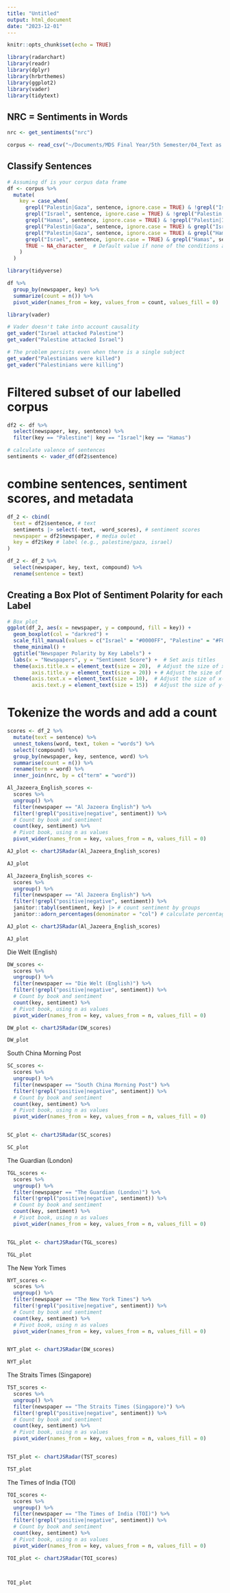 ```yaml
---
title: "Untitled"
output: html_document
date: "2023-12-01"
---
```


```r
knitr::opts_chunk$set(echo = TRUE)
```


```r
library(radarchart)
library(readr)
library(dplyr)
library(hrbrthemes)
library(ggplot2)
library(vader)
library(tidytext)
```

## NRC = Sentiments in Words

```r
nrc <- get_sentiments("nrc")
```

```r
corpus <- read_csv("~/Documents/MDS Final Year/5th Semester/04_Text as Data/Assignments/Final Assignment/data/corpus_sent_2023-12-02.csv")

```

## Classify Sentences

```r

# Assuming df is your corpus data frame
df <- corpus %>%
  mutate(
    key = case_when(
      grepl("Palestin|Gaza", sentence, ignore.case = TRUE) & !grepl("Israel|Hamas", sentence, ignore.case = TRUE) ~ "Palestine",
      grepl("Israel", sentence, ignore.case = TRUE) & !grepl("Palestin|Hamas|Gaza", sentence, ignore.case = TRUE) ~ "Israel",
      grepl("Hamas", sentence, ignore.case = TRUE) & !grepl("Palestin|Israel|Gaza", sentence, ignore.case = TRUE) ~ "Hamas",
      grepl("Palestin|Gaza", sentence, ignore.case = TRUE) & grepl("Israel", sentence, ignore.case = TRUE) & !grepl("Hamas|Hammas", sentence, ignore.case = TRUE) ~ "Mix",
      grepl("Palestin|Gaza", sentence, ignore.case = TRUE) & grepl("Hamas", sentence, ignore.case = TRUE) & !grepl("Israel", sentence, ignore.case = TRUE) ~ "Mix",
      grepl("Israel", sentence, ignore.case = TRUE) & grepl("Hamas", sentence, ignore.case = TRUE) & !grepl("Palestin|Gaza", sentence, ignore.case = TRUE) ~ "Mix",
      TRUE ~ NA_character_  # Default value if none of the conditions are met
    )
  )

```


```r
library(tidyverse)

df %>%
  group_by(newspaper, key) %>%
  summarize(count = n()) %>%
  pivot_wider(names_from = key, values_from = count, values_fill = 0) 

```

```r
library(vader)

# Vader doesn't take into account causality 
get_vader("Israel attacked Palestine")
get_vader("Palestine attacked Israel")

# The problem persists even when there is a single subject
get_vader("Palestinians were killed")
get_vader("Palestinians were killing")

```
# Filtered subset of our labelled corpus

```r
df2 <- df %>% 
  select(newspaper, key, sentence) %>% 
  filter(key == "Palestine"| key == "Israel"|key == "Hamas")

```

```r
# calculate valence of sentences
sentiments <- vader_df(df2$sentence)
```

# combine sentences, sentiment scores, and metadata

```r
df_2 <- cbind(
  text = df2$sentence, # text
  sentiments |> select(-text, -word_scores), # sentiment scores
  newspaper = df2$newspaper, # media oulet
  key = df2$key # label (e.g., palestine/gaza, israel)
)
```

```r
df_2 <- df_2 %>% 
  select(newspaper, key, text, compound) %>% 
  rename(sentence = text)
```



## Creating a Box Plot of Sentiment Polarity for each Label


```r
# Box plot
ggplot(df_2, aes(x = newspaper, y = compound, fill = key)) +
  geom_boxplot(col = "darkred") +
  scale_fill_manual(values = c("Israel" = "#0000FF", "Palestine" = "#F00B42", "Hamas" = "#FFD700"), name = "Key") +  
  theme_minimal() +
  ggtitle("Newspaper Polarity by Key Labels") +
  labs(x = "Newspapers", y = "Sentiment Score") +  # Set axis titles
  theme(axis.title.x = element_text(size = 20),  # Adjust the size of x-axis title
        axis.title.y = element_text(size = 20)) + # Adjust the size of y-axis title
  theme(axis.text.x = element_text(size = 10),  # Adjust the size of x-axis labels
        axis.text.y = element_text(size = 15))  # Adjust the size of y-axis labels

```
# Tokenize the words and add a count

```r
scores <- df_2 %>% 
  mutate(text = sentence) %>%
  unnest_tokens(word, text, token = "words") %>% 
  select(!compound) %>%
  group_by(newspaper, key, sentence, word) %>%
  summarise(count = n()) %>% 
  rename(term = word) %>% 
  inner_join(nrc, by = c("term" = "word"))

```


```r
Al_Jazeera_English_scores <- 
  scores %>% 
  ungroup() %>% 
  filter(newspaper == "Al Jazeera English") %>% 
  filter(!grepl("positive|negative", sentiment)) %>% 
  # Count by book and sentiment
  count(key, sentiment) %>% 
  # Pivot book, using n as values
  pivot_wider(names_from = key, values_from = n, values_fill = 0) 

AJ_plot <- chartJSRadar(Al_Jazeera_English_scores)

AJ_plot

```

```r
Al_Jazeera_English_scores <- 
  scores %>% 
  ungroup() %>% 
  filter(newspaper == "Al Jazeera English") %>% 
  filter(!grepl("positive|negative", sentiment)) %>% 
  janitor::tabyl(sentiment, key) |> # count sentiment by groups
  janitor::adorn_percentages(denominator = "col") # calculate percentages

AJ_plot <- chartJSRadar(Al_Jazeera_English_scores)

AJ_plot

```

Die Welt (English)				

```r

DW_scores <- 
  scores %>% 
  ungroup() %>% 
  filter(newspaper == "Die Welt (English)") %>% 
  filter(!grepl("positive|negative", sentiment)) %>% 
  # Count by book and sentiment
  count(key, sentiment) %>% 
  # Pivot book, using n as values
  pivot_wider(names_from = key, values_from = n, values_fill = 0) 

DW_plot <- chartJSRadar(DW_scores)

DW_plot

```

South China Morning Post				
```r
SC_scores <- 
  scores %>% 
  ungroup() %>% 
  filter(newspaper == "South China Morning Post") %>% 
  filter(!grepl("positive|negative", sentiment)) %>% 
  # Count by book and sentiment
  count(key, sentiment) %>% 
  # Pivot book, using n as values
  pivot_wider(names_from = key, values_from = n, values_fill = 0) 


SC_plot <- chartJSRadar(SC_scores)

SC_plot

```
				
The Guardian (London)		
```r
TGL_scores <- 
  scores %>% 
  ungroup() %>% 
  filter(newspaper == "The Guardian (London)") %>% 
  filter(!grepl("positive|negative", sentiment)) %>% 
  # Count by book and sentiment
  count(key, sentiment) %>% 
  # Pivot book, using n as values
  pivot_wider(names_from = key, values_from = n, values_fill = 0) 


TGL_plot <- chartJSRadar(TGL_scores)

TGL_plot
```

The New York Times			
```r
NYT_scores <- 
  scores %>% 
  ungroup() %>% 
  filter(newspaper == "The New York Times") %>% 
  filter(!grepl("positive|negative", sentiment)) %>% 
  # Count by book and sentiment
  count(key, sentiment) %>% 
  # Pivot book, using n as values
  pivot_wider(names_from = key, values_from = n, values_fill = 0) 


NYT_plot <- chartJSRadar(DW_scores)

NYT_plot
```

The Straits Times (Singapore)				
```r
TST_scores <- 
  scores %>% 
  ungroup() %>% 
  filter(newspaper == "The Straits Times (Singapore)") %>% 
  filter(!grepl("positive|negative", sentiment)) %>% 
  # Count by book and sentiment
  count(key, sentiment) %>% 
  # Pivot book, using n as values
  pivot_wider(names_from = key, values_from = n, values_fill = 0) 


TST_plot <- chartJSRadar(TST_scores)

TST_plot
```

The Times of India (TOI)
```r
TOI_scores <- 
  scores %>% 
  ungroup() %>% 
  filter(newspaper == "The Times of India (TOI)") %>% 
  filter(!grepl("positive|negative", sentiment)) %>% 
  # Count by book and sentiment
  count(key, sentiment) %>% 
  # Pivot book, using n as values
  pivot_wider(names_from = key, values_from = n, values_fill = 0) 

TOI_plot <- chartJSRadar(TOI_scores)



TOI_plot
```








